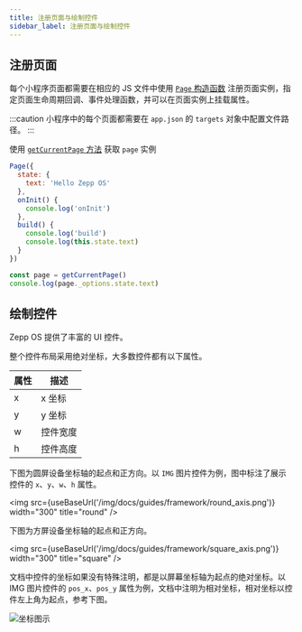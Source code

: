 ```yaml
---
title: 注册页面与绘制控件
sidebar_label: 注册页面与绘制控件
---
```



## 注册页面

每个小程序页面都需要在相应的 JS 文件中使用 [`Page` 构造函数](../../../reference/device-app-api/newAPI/global/Page.mdx) 注册页面实例，指定页面生命周期回调、事件处理函数，并可以在页面实例上挂载属性。

:::caution
小程序中的每个页面都需要在 `app.json` 的 `targets` 对象中配置文件路径。
:::

使用 [`getCurrentPage` 方法](../../../reference/device-app-api/newAPI/global/getCurrentPage.mdx) 获取 `page` 实例

```js title="page.js"
Page({
  state: {
    text: 'Hello Zepp OS'
  },
  onInit() {
    console.log('onInit')
  },
  build() {
    console.log('build')
    console.log(this.state.text)
  }
})

const page = getCurrentPage()
console.log(page._options.state.text)
```

## 绘制控件

Zepp OS 提供了丰富的 UI 控件。

整个控件布局采用绝对坐标，大多数控件都有以下属性。

| 属性 | 描述     |
| ---- | -------- |
| x    | x 坐标   |
| y    | y 坐标   |
| w    | 控件宽度 |
| h    | 控件高度 |

下图为圆屏设备坐标轴的起点和正方向。以 `IMG` 图片控件为例，图中标注了展示控件的 `x`、`y`、`w`、`h` 属性。

<img
  src={useBaseUrl('/img/docs/guides/framework/round_axis.png')}
  width="300"
  title="round"
/>

下图为方屏设备坐标轴的起点和正方向。

<img
  src={useBaseUrl('/img/docs/guides/framework/square_axis.png')}
  width="300"
  title="square"
/>

文档中控件的坐标如果没有特殊注明，都是以屏幕坐标轴为起点的绝对坐标。以 IMG 图片控件的 `pos_x`、`pos_y` 属性为例，文档中注明为相对坐标，相对坐标以控件左上角为起点，参考下图。

![坐标图示](/img/api/img_pos.jpg)
